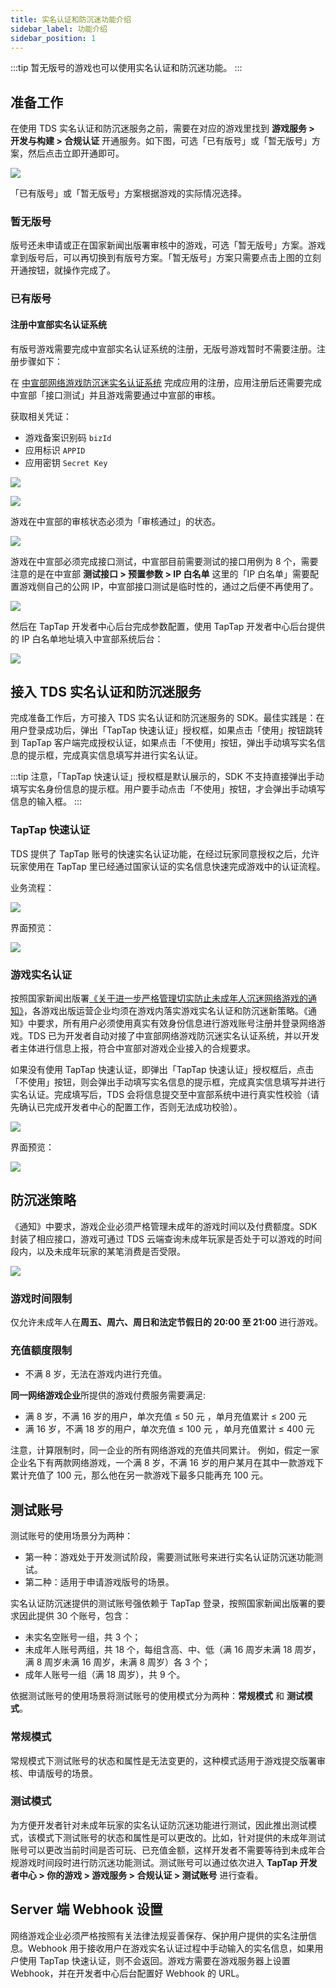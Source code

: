 ```yaml
---
title: 实名认证和防沉迷功能介绍
sidebar_label: 功能介绍
sidebar_position: 1
---
```


:::tip
暂无版号的游戏也可以使用实名认证和防沉迷功能。
:::


## 准备工作

在使用 TDS 实名认证和防沉迷服务之前，需要在对应的游戏里找到 **游戏服务 > 开发与构建 > 合规认证** 开通服务。如下图，可选「已有版号」或「暂无版号」方案，然后点击立即开通即可。

![](https://capacity-files.lcfile.com/8xGphnizlUYCzCxGCgsda1d07119IRqG/compliance-certification.png)

「已有版号」或「暂无版号」方案根据游戏的实际情况选择。

### 暂无版号 

版号还未申请或正在国家新闻出版署审核中的游戏，可选「暂无版号」方案。游戏拿到版号后，可以再切换到有版号方案。「暂无版号」方案只需要点击上图的立刻开通按钮，就操作完成了。 

### 已有版号

#### 注册中宣部实名认证系统

有版号游戏需要完成中宣部实名认证系统的注册，无版号游戏暂时不需要注册。注册步骤如下：

在 [中宣部网络游戏防沉迷实名认证系统](https://wlc.nppa.gov.cn/fcm_company/index.html#/login?redirect=%2F) 完成应用的注册，应用注册后还需要完成中宣部「接口测试」并且游戏需要通过中宣部的审核。

获取相关凭证：

- 游戏备案识别码 `bizId`
- 应用标识 `APPID` 
- 应用密钥 `Secret Key`

![](/img/anti-addiction/biz-id.png)

![](/img/anti-addiction/secretkey.png)

游戏在中宣部的审核状态必须为「审核通过」的状态。

![](https://capacity-files.lcfile.com/BC7gUR6wfpOh9PHj8XwKybxseeHhl6Fq/anti-examine-success.png)

游戏在中宣部必须完成接口测试，中宣部目前需要测试的接口用例为 8 个，需要注意的是在中宣部 **测试接口 > 预置参数 > IP 白名单** 这里的「IP 白名单」需要配置游戏侧自己的公网 IP，中宣部接口测试是临时性的，通过之后便不再使用了。

![](/img/anti-addiction/testcase.png)

然后在 TapTap 开发者中心后台完成参数配置，使用 TapTap 开发者中心后台提供的 IP 白名单地址填入中宣部系统后台：

![](https://capacity-files.lcfile.com/3WYezwPnXmK3zOLdVGLPWuvuf0MX4m1M/anti-addiction-qualification.png)

## 接入 TDS 实名认证和防沉迷服务

完成准备工作后，方可接入 TDS 实名认证和防沉迷服务的 SDK。最佳实践是：在用户登录成功后，弹出「TapTap 快速认证」授权框，如果点击「使用」按钮跳转到 TapTap 客户端完成授权认证，如果点击「不使用」按钮，弹出手动填写实名信息的提示框，完成真实信息填写并进行实名认证。

:::tip
注意，「TapTap 快速认证」授权框是默认展示的，SDK 不支持直接弹出手动填写实名身份信息的提示框。用户要手动点击「不使用」按钮，才会弹出手动填写信息的输入框。
:::

### TapTap 快速认证

TDS 提供了 TapTap 账号的快速实名认证功能，在经过玩家同意授权之后，允许玩家使用在 TapTap 里已经通过国家认证的实名信息快速完成游戏中的认证流程。

业务流程：

![](/img/anti-addiction/anti-addiction-flow.png)

界面预览：

![](/img/anti-addiction/image2021-10-18_17-57-51.png)

### 游戏实名认证

按照国家新闻出版署[《关于进一步严格管理切实防止未成年人沉迷网络游戏的通知》](http://www.nppa.gov.cn/nppa/contents/279/98792.shtml)，各游戏出版运营企业均须在游戏内落实游戏实名认证和防沉迷新策略。《通知》中要求，所有用户必须使用真实有效身份信息进行游戏账号注册并登录网络游戏。TDS 已为开发者自动对接了中宣部网络游戏防沉迷实名认证系统，并以开发者主体进行信息上报，符合中宣部对游戏企业接入的合规要求。

如果没有使用 TapTap 快速认证，即弹出「TapTap 快速认证」授权框后，点击「不使用」按钮，则会弹出手动填写实名信息的提示框，完成真实信息填写并进行实名认证。完成填写后，TDS 会将信息提交至中宣部系统中进行真实性校验（请先确认已完成开发者中心的配置工作，否则无法成功校验）。

![](/img/anti-addiction/anti-addiction-flow-2.png)

界面预览：

![](/img/anti-addiction/image2021-10-19_17-4-12.png)

## 防沉迷策略

《通知》中要求，游戏企业必须严格管理未成年的游戏时间以及付费额度。SDK 封装了相应接口，游戏可通过 TDS 云端查询未成年玩家是否处于可以游戏的时间段内，以及未成年玩家的某笔消费是否受限。

![](/img/anti-addiction/not-allow-play.png)

### 游戏时间限制

仅允许未成年人在**周五、周六、周日和法定节假日的 20:00 至 21:00** 进行游戏。

### 充值额度限制

- 不满 8 岁，无法在游戏内进行充值。

**同一网络游戏企业**所提供的游戏付费服务需要满足:

- 满 8 岁，不满 16 岁的用户，单次充值 ≤ 50 元 ，单月充值累计 ≤ 200 元
- 满 16 岁，不满 18 岁的用户，单次充值 ≤ 100 元 ，单月充值累计 ≤ 400 元

注意，计算限制时，同一企业的所有网络游戏的充值共同累计。
例如，假定一家企业名下有两款网络游戏，一个满 8 岁，不满 16 岁的用户某月在其中一款游戏下累计充值了 100 元，那么他在另一款游戏下最多只能再充 100 元。


## 测试账号

测试账号的使用场景分为两种：
- 第一种：游戏处于开发测试阶段，需要测试账号来进行实名认证防沉迷功能测试。
- 第二种：适用于申请游戏版号的场景。

实名认证防沉迷提供的测试账号强依赖于 TapTap 登录，按照国家新闻出版署的要求因此提供 30 个账号，包含：

- 未实名空账号一组，共 3 个；
- 未成年人账号两组，共 18 个，每组含高、中、低（满 16 周岁未满 18 周岁，满 8 周岁未满 16 周岁，未满 8 周岁）各 3 个；
- 成年人账号一组（满 18 周岁），共 9 个。

依据测试账号的使用场景将测试账号的使用模式分为两种：**常规模式** 和 **测试模式**。

### 常规模式

常规模式下测试账号的状态和属性是无法变更的，这种模式适用于游戏提交版署审核、申请版号的场景。

### 测试模式

为方便开发者针对未成年玩家的实名认证防沉迷功能进行测试，因此推出测试模式，该模式下测试账号的状态和属性是可以更改的。比如，针对提供的未成年测试账号可以更改当前时间是否可玩、已充值金额，这样开发者不需要等待到未成年合规游戏时间段时进行防沉迷功能测试。测试账号可以通过依次进入 **TapTap 开发者中心 > 你的游戏 > 游戏服务 > 合规认证 > 测试账号** 进行查看。

## Server 端 Webhook 设置

网络游戏企业必须严格按照有关法律法规妥善保存、保护用户提供的实名注册信息。Webhook 用于接收用户在游戏实名认证过程中手动输入的实名信息，如果用户使用 TapTap 快速认证，则不会返回。游戏方需要在游戏服务器上设置 Webhook，并在开发者中心后台配置好 Webhook 的 URL。


